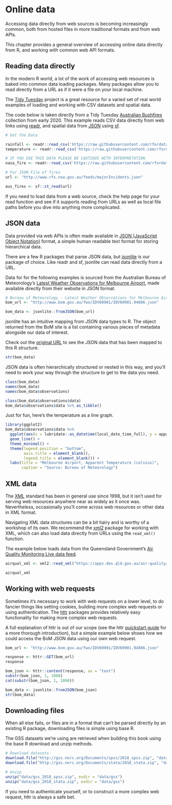 
# Online data

Accessing data directly from web sources is becoming increasingly common, both from hosted files in more traditional formats and from web APIs.

This chapter provides a general overview of accessing online data directly from R, and working with common web API formats.

## Reading data directly

In the modern R world, a lot of the work of accessing web resources is baked into common data loading packages. Many packages allow you to read directly from a URL as if it were a file on your local machine.

The [Tidy Tuesday](https://github.com/rfordatascience/tidytuesday) project is a great resource for a varied set of real world examples of loading and working with CSV datasets and spatial data.

The code below is taken directly from a Tidy Tuesday [Australian Bushfires](https://github.com/rfordatascience/tidytuesday/blob/master/data/2020/2020-01-07/readme.md) collection from early 2020. This example reads CSV data directly from web links using [readr](https://readr.tidyverse.org/), and spatial data from [JSON][JSON data] using [sf](https://r-spatial.github.io/sf/).

```r
# Get the Data

rainfall <- readr::read_csv('https://raw.githubusercontent.com/rfordatascience/tidytuesday/master/data/2020/2020-01-07/rainfall.csv')
temperature <- readr::read_csv('https://raw.githubusercontent.com/rfordatascience/tidytuesday/master/data/2020/2020-01-07/temperature.csv')

# IF YOU USE THIS DATA PLEASE BE CAUTIOUS WITH INTERPRETATION
nasa_fire <- readr::read_csv('https://raw.githubusercontent.com/rfordatascience/tidytuesday/master/data/2020/2020-01-07/MODIS_C6_Australia_and_New_Zealand_7d.csv')

# For JSON File of fires
url <- "http://www.rfs.nsw.gov.au/feeds/majorIncidents.json"

aus_fires <- sf::st_read(url)
```

If you need to load data from a web source, check the help page for your read function and see if it supports reading from URLs as well as local file paths before you dive into anything more complicated.

## JSON data

Data provided via web APIs is often made available in [JSON (JavaScript Object Notation)](https://www.json.org/) format, a simple human readable text format for storing hierarchical data.

There are a few R packages that parse JSON data, but [jsonlite](https://cran.r-project.org/package=jsonlite) is our package of choice. Like readr and sf, jsonlite can read data directly from a URL.

Data for for the following examples is sourced from the Australian Bureau of Meteorology's [Latest Weather Observations for Melbourne Airport](http://www.bom.gov.au/products/IDV60901/IDV60901.94866.shtml), made available directly from their website in JSON format.

```r
# Bureau of Meteorology - Latest Weather Observations for Melbourne Airport
bom_url <- "http://www.bom.gov.au/fwo/IDV60901/IDV60901.94866.json"

bom_data <- jsonlite::fromJSON(bom_url)
```

jsonlite has an intuitive mapping from JSON data types to R. The object returned from the BoM site is a list containing various pieces of metadata alongside our data of interest.

Check out the [original URL](http://www.bom.gov.au/fwo/IDV60901/IDV60901.94866.json) to see the JSON data that has been mapped to this R structure.

```r
str(bom_data)
```

JSON data is often hierarchically structured or nested in this way, and you'll need to work your way through the structure to get to the data you need.

```r
class(bom_data)
names(bom_data)
names(bom_data$observations)

class(bom_data$observations$data)
bom_data$observations$data %>% as_tibble()
```

Just for fun, here's the temperature as a line graph.

```r
library(ggplot2)
bom_data$observations$data %>%
  ggplot(aes(x = lubridate::as_datetime(local_date_time_full), y = apparent_t)) +
  geom_line() +
  theme_minimal() +
  theme(legend.position = "bottom",
        axis.title = element_blank(),
        legend.title = element_blank()) +
  labs(title = "Melbourne Airport, Apparent Temperature (celsius)",
       caption = "Source: Bureau of Meteorology")
```

## XML data

The [XML](https://en.wikipedia.org/wiki/XML) standard has been in general use since 1998, but it isn't used for serving web resources anywhere near as widely as it once was. Nevertheless, occasionally you'll come across web resources or other data in XML format.

Navigating XML data structures can be a bit hairy and is worthy of a workshop of its own. We recommend the [xml2](https://xml2.r-lib.org/) package for working with XML, which can also load data directly from URLs using the `read_xml()` function.

The example below loads data from the Queensland Government's [Air Quality Monitoring Live data feed ](https://www.data.qld.gov.au/dataset/air-quality-monitoring-live-data-feed).

```r
airqual_xml <- xml2::read_xml("https://apps.des.qld.gov.au/air-quality/xml/feed.php?category=1&region=ALL")

airqual_xml
```

## Working with web requests

Sometimes it's necessary to work with web requests on a lower level, to do fancier things like setting cookies, building more complex web requests or using authentication. The [httr](https://httr.r-lib.org/) packages provides relatively easy functionality for making more complex web requests.

A full explanation of httr is out of our scope (see the httr [quickstart guide](https://httr.r-lib.org/articles/quickstart.html) for a more thorough introduction), but a simple example below shows how we could access the BoM JSON data using our own web request.

```r
bom_url <- "http://www.bom.gov.au/fwo/IDV60901/IDV60901.94866.json"

response <- httr::GET(bom_url)
response

bom_json <- httr::content(response, as = "text")
substr(bom_json, 1, 1000)
cat(substr(bom_json, 1, 1000))

bom_data <- jsonlite::fromJSON(bom_json)
str(bom_data)
```

## Downloading files

When all else fails, or files are in a format that can't be parsed directly by an existing R package, downloading files is simple using base R.

The GSS datasets we're using are retrieved when building this book using the base R download and unzip methods.

```r
# Download datasets
download.file("http://gss.norc.org/Documents/spss/2018_spss.zip", "data/gss_2018_spss.zip")
download.file("http://gss.norc.org/Documents/stata/2018_stata.zip", "data/gss_2018_stata.zip")

# Unzip
unzip("data/gss_2018_spss.zip", exdir = "data/gss")
unzip("data/gss_2018_stata.zip", exdir = "data/gss")
```

If you need to authenticate yourself, or to construct a more complex web request, httr is always a safe bet.
